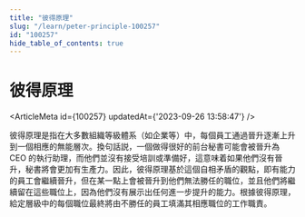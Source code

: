 ```yaml
---
title: "彼得原理"
slug: "/learn/peter-principle-100257"
id: "100257"
hide_table_of_contents: true
---
```



# 彼得原理

<ArticleMeta id={100257} updatedAt={'2023-09-26 13:58:47'} />
<div className='border-solid border-b border-t-0 my-4 border-[var(--ifm-color-gray-300)]' />

彼得原理是指在大多數組織等級體系（如企業等）中，每個員工通過晉升逐漸上升到一個相應的無能層次。換句話説，一個做得很好的前台秘書可能會被晉升為 CEO 的執行助理，而他們並沒有接受培訓或準備好，這意味着如果他們沒有晉升，秘書將會更加有生產力。因此，彼得原理基於這個自相矛盾的觀點，即有能力的員工會繼續晉升，但在某一點上會被晉升到他們無法勝任的職位，並且他們將繼續留在這些職位上，因為他們沒有展示出任何進一步提升的能力。根據彼得原理，給定層級中的每個職位最終將由不勝任的員工填滿其相應職位的工作職責。
